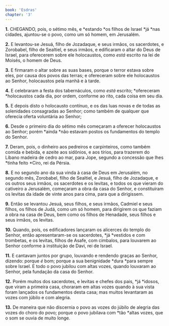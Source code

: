 ```yaml
---
book: 'Esdras'
chapter: '3'
---
```


**1.** CHEGANDO, pois, o sétimo mês, e *estando *os filhos de Israel *já *nas cidades, ajuntou-se o povo, como um só homem, em Jerusalém.

**2.** E levantou-se Jesuá, filho de Jozadaque, e seus irmãos, os sacerdotes, e Zorobabel, filho de Sealtiel, e seus irmãos, e edificaram o altar do Deus de Israel, para oferecerem sobre ele holocaustos, como *está* escrito na lei de Moisés, o homem de Deus.

**3.** E firmaram o altar sobre as suas bases, porque o terror estava sobre eles, por causa dos povos das terras; e ofereceram sobre ele holocaustos ao Senhor, holocaustos pela manhã e à tarde.

**4.** E celebraram a festa dos tabernáculos, como *está* escrito; *ofereceram *holocaustos cada dia, por ordem, conforme ao rito, cada coisa em seu dia.

**5.** E depois disto o holocausto contínuo, e os das luas novas e de todas as solenidades consagradas ao Senhor; como também de qualquer que oferecia oferta voluntária ao Senhor;

**6.** Desde o primeiro dia do sétimo mês começaram a oferecer holocaustos ao Senhor; porém *ainda *não estavam postos os fundamentos do templo do Senhor.

**7.** Deram, pois, o dinheiro aos pedreiros e carpinteiros, como também comida e bebida, e azeite aos sidônios, e aos tírios, para trazerem do Líbano madeira de cedro ao mar, para Jope, segundo a concessão que lhes *tinha feito *Ciro, rei da Pérsia.

**8.** E no segundo ano da sua vinda à casa de Deus em Jerusalém, no segundo mês, Zorobabel, filho de Sealtiel, e Jesuá, filho de Jozadaque, e os outros seus irmãos, os sacerdotes e os levitas, e todos os que vieram do cativeiro a Jerusalém, começaram a obra da casa do Senhor, e constituíram os levitas da idade de vinte anos para cima, para que a dirigissem.

**9.** Então se levantou Jesuá, seus filhos, e seus irmãos, Cadmiel e seus filhos, os filhos de Judá, como um só homem, para dirigirem os que faziam a obra na casa de Deus, bem como os filhos de Henadade, seus filhos e seus irmãos, os levitas.

**10.** Quando, pois, os edificadores lançaram os alicerces do templo do Senhor, então apresentaram-se os sacerdotes, *já *vestidos e com trombetas, e os levitas, filhos de Asafe, com címbalos, para louvarem ao Senhor conforme à instituição de Davi, rei de Israel.

**11.** E cantavam juntos por grupo, louvando e rendendo graças ao Senhor, dizendo: porque *é* bom; porque a sua benignidade *dura *para sempre sobre Israel. E todo o povo jubilou com altas vozes, quando louvaram ao Senhor, pela fundação da casa do Senhor.

**12.** Porém muitos dos sacerdotes, e levitas e chefes dos pais, *já *idosos, que viram a primeira casa, choraram em altas vozes quando à sua vista foram lançados os fundamentos desta casa; mas muitos levantaram as vozes com júbilo e com alegria.

**13.** De maneira que não discernia o povo as vozes do júbilo de alegria das vozes do choro do povo; porque o povo jubilava com *tão *altas vozes, que o som se ouvia de muito longe.